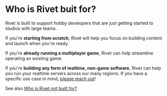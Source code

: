 # Who is Rivet buit for?

Rivet is built to support hobby developers that are just getting started to studios with large teams.

If you're **starting from scratch**, Rivet will help you focus on building content and launch when you're ready.

If you're **already running a multiplayer game**, Rivet can help streamline operating an existing game.

If you're **building any form of realtime, non-game software**, Rivet can help you run your realtime servers across our many regions. If you have a specific use case in mind, [please reach out](https://discord.gg/BG2vqsJczH)!

See also [Who is Rivet *not* built for?](/general/faq/who-is-rivet-not-built-for)

